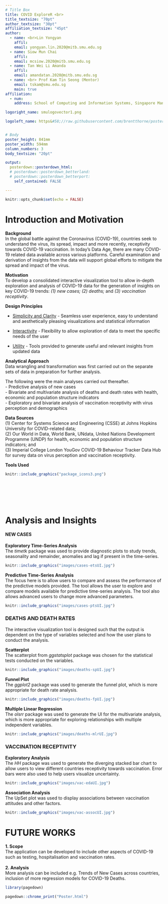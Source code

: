 ```yaml
---
# Title Box
title: COVID ExploreR <br>
title_textsize: "70pt"
author_textsize: "30pt"
affiliation_textsize: "45pt"
author:
  - name: <br>Lin Yongyan
    affil: 
    email: yongyan.lin.2020@mitb.smu.edu.sg
  - name: Siow Mun Chai
    affil: 
    email: mcsiow.2020@mitb.smu.edu.sg
  - name: Tan Wei Li Amanda
    affil: 
    email: amandatan.2020@mitb.smu.edu.sg
  - name: <br> Prof Kam Tin Seong (Mentor)
    email: tskam@smu.edu.sg
    main: true
affiliation:
  - num: 
    address: School of Computing and Information Systems, Singapore Management University

logoright_name: smulogovector1.png

logoleft_name: https&#58;//raw.githubusercontent.com/brentthorne/posterdown/master/images/betterhexlogo.png


# Body
poster_height: 841mm 
poster_width: 594mm
column_numbers: 3
body_textsize: "20pt"

output: 
  posterdown::posterdown_html:
  # posterdown::posterdown_betterland:
  # posterdown::posterdown_betterport:
    self_contained: FALSE

---
```


```r
knitr::opts_chunk$set(echo = FALSE)
```

# Introduction and Motivation

**Background**<br>
In the global battle against the Coronavirus (COVID-19), countries seek to understand the virus, its spread, impact and more recently, receptivity towards COVID-19 vaccination. In today's Data Age, there are many COVID-19 related data available across various platforms. Careful examination and derivation of insights from the data will support global efforts to mitigate the spread and impact of the virus.

**Motivation**<br>
To develop a consolidated interactive visualization tool to allow in-depth exploration and analysis of COVID-19 data for the generation of insights on key COVID-19 trends: *(1) new cases; (2) deaths;* and *(3) vaccination receptivity*. 

**Design Principles**<br>
\vspace{-100pt}

- <u>Simplicity and Clarity</u> - Seamless user experience, easy to understand and aesthetically pleasing visualizations and statistical information
\vspace{-100pt}

- <u>Interactivity</u> - Flexibility to allow exploration of data to meet the specific needs of the user
\vspace{-100pt}

- <u>Utility</u> - Tools provided to generate useful and relevant insights from updated data

**Analytical Approach**<br>
Data wrangling and transformation was first carried out on the separate sets of data in preparation for further analysis. 

The following were the main analyses carried out thereafter.<br>
- Predictive analysis of new cases<br>
- Bivariate and multivariate analysis of deaths and death rates with health, economic and population structure indicators<br>
- Exploratory and bivariate analysis of vaccination receptivity with virus perception and demographics

**Data Sources**<br>
(1) Center for Systems Science and Engineering (CSSE) at Johns Hopkins University for COVID-related data; <br>
(2) Our World in Data, World Bank, UNdata, United Nations Development Programme
(UNDP) for health, economic and population structure indicators; and <br>
(3) Imperial College London YouGov COVID-19 Behaviour Tracker Data Hub for survey data on virus perception and vaccination receptivity.

**Tools Used**<br>
```r
knitr::include_graphics("package_icons3.png")
```
<br>
<br>
<br>
<br>


# Analysis and Insights
\vspace{-100pt}
#### NEW CASES
\vspace{-100pt}
**Exploratory Time-Series Analysis**<br>
The *timetk* package was used to provide diagnostic plots to study trends, seasonality and
remainder, anomalies and lag if present in the time-series.
\vspace{-100pt}
```r
knitr::include_graphics("images/cases-etsUI.jpg")
```
\vspace{-100pt}
**Predictive Time-Series Analysis**<br>
The focus here is to allow users to compare and assess the performance of the predictive models
provided. The tool allows the user to explore and compare models available for predictive time-series analysis. The tool also allows advanced users to change more advanced parameters.
\vspace{-100pt}
```r
knitr::include_graphics("images/cases-ptsUI.jpg")
```
\vspace{-100pt}

### DEATHS AND DEATH RATES
\vspace{-100pt}
The interactive visualization tool is designed such that the output is dependent on the type of variables selected and how the user plans to conduct the analysis.
\vspace{-100pt}

**Scatterplot**<br>
The scatterplot from *ggstatsplot* package was chosen for the statistical tests conducted on the variables.
\vspace{-100pt}
```r
knitr::include_graphics("images/deaths-spUI.jpg")
```
\vspace{-100pt}
**Funnel Plot**<br>
The *ggplot2* package was used to generate the funnel plot, which is more appropriate for death rate analysis.
\vspace{-100pt}

```r
knitr::include_graphics("images/deaths-fpUI.jpg")
```
\vspace{-100pt}

**Multiple Linear Regression**<br>
The *olsrr* package was used to generate the UI for the multivariate analysis, which is more appropriate for exploring relationships with multiple independent variables.
\vspace{-100pt}

```r
knitr::include_graphics("images/deaths-mlrUI.jpg")
```
\vspace{-100pt}

### VACCINATION RECEPTIVITY
\vspace{-100pt}
**Exploratory Analysis**<br>
The *HH* package was used to generate the diverging stacked bar chart to allow users to view different countries receptivity towards vaccination. Error bars were also used to help users visualize uncertainty.
\vspace{-100pt}
```r
knitr::include_graphics("images/vac-edaUI.jpg")
```
\vspace{-100pt}
**Association Analysis**<br>
The UpSet plot was used to display associations between vaccination attitudes and other factors.
\vspace{-100pt}
```r
knitr::include_graphics("images/vac-assocUI.jpg")
```


# FUTURE WORKS

**1. Scope** <br>
The application can be developed to include other aspects of COVID-19 such as testing, hospitalisation and vaccination rates.<br><br>
**2. Analysis**<br>
More analysis can be included e.g. Trends of New Cases across countries, inclusion of more regression models for COVID-19 Deaths.

```r
library(pagedown)

pagedown::chrome_print("Poster.html")

```



